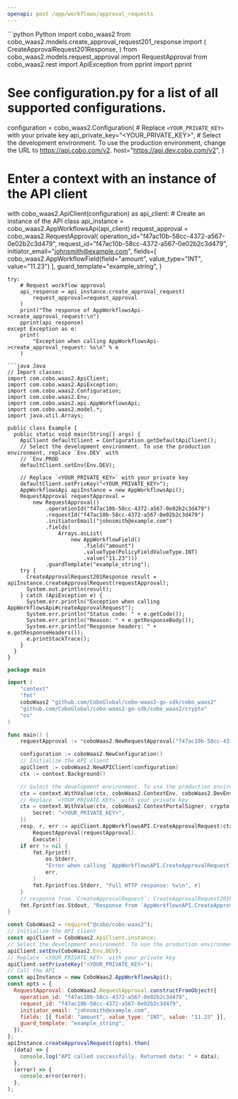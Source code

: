 ```yaml
---
openapi: post /app/workflows/approval_requests
---
```


<RequestExample>
```python Python
import cobo_waas2
from cobo_waas2.models.create_approval_request201_response import (
    CreateApprovalRequest201Response,
)
from cobo_waas2.models.request_approval import RequestApproval
from cobo_waas2.rest import ApiException
from pprint import pprint

# See configuration.py for a list of all supported configurations.
configuration = cobo_waas2.Configuration(
    # Replace `<YOUR_PRIVATE_KEY>` with your private key
    api_private_key="<YOUR_PRIVATE_KEY>",
    # Select the development environment. To use the production environment, change the URL to https://api.cobo.com/v2.
    host="https://api.dev.cobo.com/v2",
)
# Enter a context with an instance of the API client
with cobo_waas2.ApiClient(configuration) as api_client:
    # Create an instance of the API class
    api_instance = cobo_waas2.AppWorkflowsApi(api_client)
    request_approval = cobo_waas2.RequestApproval(
        operation_id="f47ac10b-58cc-4372-a567-0e02b2c3d479",
        request_id="f47ac10b-58cc-4372-a567-0e02b2c3d479",
        initiator_email="johnsmith@example.com",
        fields=[
            cobo_waas2.AppWorkflowField(field="amount", value_type="INT", value="11.23")
        ],
        guard_template="example_string",
    )

    try:
        # Request workflow approval
        api_response = api_instance.create_approval_request(
            request_approval=request_approval
        )
        print("The response of AppWorkflowsApi->create_approval_request:\n")
        pprint(api_response)
    except Exception as e:
        print(
            "Exception when calling AppWorkflowsApi->create_approval_request: %s\n" % e
        )

```
```java Java
// Import classes:
import com.cobo.waas2.ApiClient;
import com.cobo.waas2.ApiException;
import com.cobo.waas2.Configuration;
import com.cobo.waas2.Env;
import com.cobo.waas2.api.AppWorkflowsApi;
import com.cobo.waas2.model.*;
import java.util.Arrays;

public class Example {
  public static void main(String[] args) {
    ApiClient defaultClient = Configuration.getDefaultApiClient();
    // Select the development environment. To use the production environment, replace `Env.DEV` with
    // `Env.PROD
    defaultClient.setEnv(Env.DEV);

    // Replace `<YOUR_PRIVATE_KEY>` with your private key
    defaultClient.setPrivKey("<YOUR_PRIVATE_KEY>");
    AppWorkflowsApi apiInstance = new AppWorkflowsApi();
    RequestApproval requestApproval =
        new RequestApproval()
            .operationId("f47ac10b-58cc-4372-a567-0e02b2c3d479")
            .requestId("f47ac10b-58cc-4372-a567-0e02b2c3d479")
            .initiatorEmail("johnsmith@example.com")
            .fields(
                Arrays.asList(
                    new AppWorkflowField()
                        .field("amount")
                        .valueType(PolicyFieldValueType.INT)
                        .value("11.23")))
            .guardTemplate("example_string");
    try {
      CreateApprovalRequest201Response result = apiInstance.createApprovalRequest(requestApproval);
      System.out.println(result);
    } catch (ApiException e) {
      System.err.println("Exception when calling AppWorkflowsApi#createApprovalRequest");
      System.err.println("Status code: " + e.getCode());
      System.err.println("Reason: " + e.getResponseBody());
      System.err.println("Response headers: " + e.getResponseHeaders());
      e.printStackTrace();
    }
  }
}

```
```go Go
package main

import (
	"context"
	"fmt"
	coboWaas2 "github.com/CoboGlobal/cobo-waas2-go-sdk/cobo_waas2"
	"github.com/CoboGlobal/cobo-waas2-go-sdk/cobo_waas2/crypto"
	"os"
)

func main() {
	requestApproval := *coboWaas2.NewRequestApproval("f47ac10b-58cc-4372-a567-0e02b2c3d479", "f47ac10b-58cc-4372-a567-0e02b2c3d479", "johnsmith@example.com", []coboWaas2.AppWorkflowField{*coboWaas2.NewAppWorkflowField("amount", coboWaas2.PolicyFieldValueType("INT"), "11.23")}, "GuardTemplate_example")

	configuration := coboWaas2.NewConfiguration()
	// Initialize the API client
	apiClient := coboWaas2.NewAPIClient(configuration)
	ctx := context.Background()

	// Select the development environment. To use the production environment, replace coboWaas2.DevEnv with coboWaas2.ProdEnv
	ctx = context.WithValue(ctx, coboWaas2.ContextEnv, coboWaas2.DevEnv)
	// Replace `<YOUR_PRIVATE_KEY>` with your private key
	ctx = context.WithValue(ctx, coboWaas2.ContextPortalSigner, crypto.Ed25519Signer{
		Secret: "<YOUR_PRIVATE_KEY>",
	})
	resp, r, err := apiClient.AppWorkflowsAPI.CreateApprovalRequest(ctx).
		RequestApproval(requestApproval).
		Execute()
	if err != nil {
		fmt.Fprintf(
			os.Stderr,
			"Error when calling `AppWorkflowsAPI.CreateApprovalRequest``: %v\n",
			err,
		)
		fmt.Fprintf(os.Stderr, "Full HTTP response: %v\n", r)
	}
	// response from `CreateApprovalRequest`: CreateApprovalRequest201Response
	fmt.Fprintf(os.Stdout, "Response from `AppWorkflowsAPI.CreateApprovalRequest`: %v\n", resp)
}

```
```javascript JavaScript
const CoboWaas2 = require("@cobo/cobo-waas2");
// Initialize the API client
const apiClient = CoboWaas2.ApiClient.instance;
// Select the development environment. To use the production environment, replace `Env.DEV` with `Env.PROD`
apiClient.setEnv(CoboWaas2.Env.DEV);
// Replace `<YOUR_PRIVATE_KEY>` with your private key
apiClient.setPrivateKey("<YOUR_PRIVATE_KEY>");
// Call the API
const apiInstance = new CoboWaas2.AppWorkflowsApi();
const opts = {
  RequestApproval: CoboWaas2.RequestApproval.constructFromObject({
    operation_id: "f47ac10b-58cc-4372-a567-0e02b2c3d479",
    request_id: "f47ac10b-58cc-4372-a567-0e02b2c3d479",
    initiator_email: "johnsmith@example.com",
    fields: [{ field: "amount", value_type: "INT", value: "11.23" }],
    guard_template: "example_string",
  }),
};
apiInstance.createApprovalRequest(opts).then(
  (data) => {
    console.log("API called successfully. Returned data: " + data);
  },
  (error) => {
    console.error(error);
  },
);

```
</RequestExample>